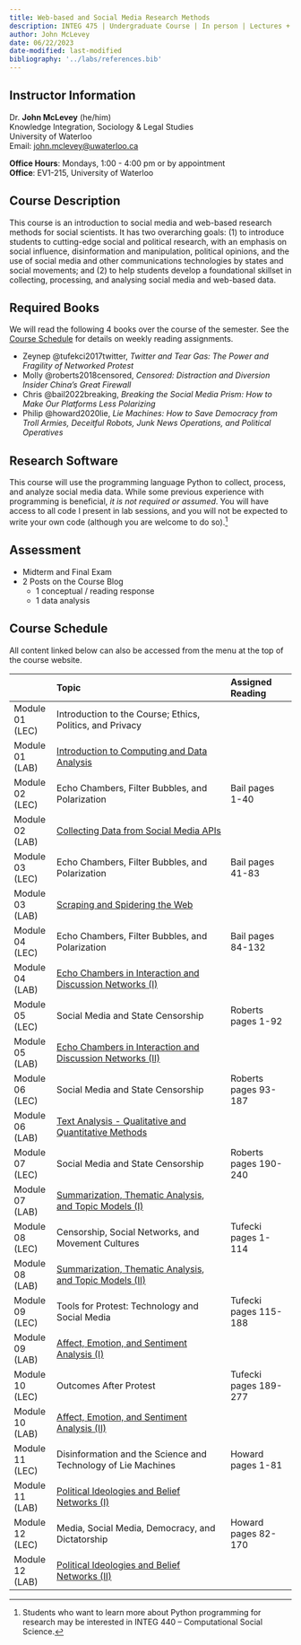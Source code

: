 ```yaml
---
title: Web-based and Social Media Research Methods
description: INTEG 475 | Undergraduate Course | In person | Lectures + Labs
author: John McLevey
date: 06/22/2023
date-modified: last-modified
bibliography: '../labs/references.bib'
---
```


:::{.callout-note}
## Instructor Information
Dr. **John McLevey** (he/him)  
Knowledge Integration, Sociology & Legal Studies   
University of Waterloo   
Email: <john.mclevey@uwaterloo.ca>

**Office Hours**: Mondays, 1:00 - 4:00 pm or by appointment   
**Office**: EV1-215, University of Waterloo   
:::

## Course Description

This course is an introduction to social media and web-based research methods for social scientists. It has two overarching goals: (1) to introduce students to cutting-edge social and political research, with an emphasis on social influence, disinformation and manipulation, political opinions, and the use of social media and other communications technologies by states and social movements; and (2) to help students develop a foundational skillset in collecting, processing, and analysing social media and web-based data.

## Required Books

We will read the following 4 books over the course of the semester. See the [Course Schedule](#course-schedule) for details on weekly reading assignments.

- Zeynep @tufekci2017twitter, *Twitter and Tear Gas: The Power and Fragility of Networked Protest*
- Molly @roberts2018censored, *Censored: Distraction and Diversion Insider China's Great Firewall*
- Chris @bail2022breaking, *Breaking the Social Media Prism: How to Make Our Platforms Less Polarizing*
- Philip @howard2020lie, *Lie Machines: How to Save Democracy from Troll Armies, Deceitful Robots, Junk News Operations, and Political Operatives*

## Research Software

This course will use the programming language Python to collect, process, and analyze social media data. While some previous experience with programming is beneficial, *it is not required or assumed*. You will have access to all code I present in lab sessions, and you will not be expected to write your own code (although you are welcome to do so).^[Students who want to learn more about Python programming for research may be interested in INTEG 440 -- Computational Social Science.]

## Assessment

- Midterm and Final Exam
- 2 Posts on the Course Blog
    - 1 conceptual / reading response
    - 1 data analysis

## Course Schedule

All content linked below can also be accessed from the menu at the top of the course website.

|               | Topic                                                      | Assigned Reading      |
|:--------------|:-----------------------------------------------------------|:----------------------|
| Module 01 (LEC) | Introduction to the Course; Ethics, Politics, and Privacy  |                       |
| Module 01 (LAB) | [Introduction to Computing and Data Analysis]()                |                       |
| Module 02 (LEC) | Echo Chambers, Filter Bubbles, and Polarization            | Bail pages 1-40       |
| Module 02 (LAB) | [Collecting Data from Social Media APIs]()                     |                       |
| Module 03 (LEC) | Echo Chambers, Filter Bubbles, and Polarization            | Bail pages 41-83      |
| Module 03 (LAB) | [Scraping and Spidering the Web]()                             |                       |
| Module 04 (LEC) | Echo Chambers, Filter Bubbles, and Polarization            | Bail pages 84-132     |
| Module 04 (LAB) | [Echo Chambers in Interaction and Discussion Networks (I)]()              |                       |
| Module 05 (LEC) | Social Media and State Censorship                          | Roberts pages 1-92    |
| Module 05 (LAB) | [Echo Chambers in Interaction and Discussion Networks (II)]()                        |                       |
| Module 06 (LEC) | Social Media and State Censorship                          | Roberts pages 93-187  |
| Module 06 (LAB) | [Text Analysis - Qualitative and Quantitative Methods]()       |                       |
| Module 07 (LEC) | Social Media and State Censorship                          | Roberts pages 190-240 |
| Module 07 (LAB) | [Summarization, Thematic Analysis, and Topic Models (I)]()     |                       |
| Module 08 (LEC) | Censorship, Social Networks, and Movement Cultures         | Tufecki pages 1-114   |
| Module 08 (LAB) | [Summarization, Thematic Analysis, and Topic Models (II)]()    |                       |
| Module 09 (LEC) | Tools for Protest: Technology and Social Media               | Tufecki pages 115-188 |
| Module 09 (LAB) | [Affect, Emotion, and Sentiment Analysis (I)]()                |                       |
| Module 10 (LEC) | Outcomes After Protest                                     | Tufecki pages 189-277 |
| Module 10 (LAB) | [Affect, Emotion, and Sentiment Analysis (II)]()               |                       |
| Module 11 (LEC) | Disinformation and the Science and Technology of Lie Machines | Howard pages 1-81     |
| Module 11 (LAB) | [Political Ideologies and Belief Networks (I)]()                   |                       |
| Module 12 (LEC) | Media, Social Media, Democracy, and Dictatorship           | Howard pages 82-170   |
| Module 12 (LAB) | [Political Ideologies and Belief Networks (II)]()                  |                       |

<!-- Working with Image, Video, and Audio Data -->